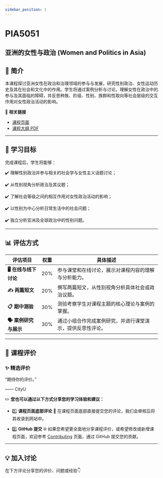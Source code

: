 ```yaml
---
sidebar_position: 1
---
```


# PIA5051
## 亚洲的女性与政治 (Women and Politics in Asia)

## **📘 简介**
本课程探讨亚洲女性在政治和治理领域的参与与发展，研究性别政治、女性运动历史及其在社会和文化中的作用。学生将通过案例分析与讨论，理解女性在政治中的参与及其面临的障碍，并反思种族、阶级、性别、族群和性取向等社会层级的交互作用对女性政治活动的影响。

🔗 **相关链接**
- [课程页面](https://www.cityu.edu.hk/catalogue/pg/202425/course/PIA5051.htm)
- [课程大纲 PDF](https://www.cityu.edu.hk/catalogue/pg/202425/course/PIA5051.pdf)

---

## **🎯 学习目标**

完成课程后，学生将能够：

✔️ 理解性别政治并参与相关的社会学与女性主义话题讨论；

✔️ 从性别视角分析政治及其议题；

✔️ 了解社会等级之间的相互作用对女性政治活动的影响；

✔️ 以性别为中心分析日常生活中的社会问题；

✔️ 独立分析亚洲及全球政治中的性别问题。

---

## **📊 评估方式**

| **评估项目**                 | **权重** | **具体描述**                                                                                     |
|------------------------------|----------|--------------------------------------------------------------------------------------------------|
| **🖥️ 在线与线下讨论**        | 20%      | 参与课堂和在线讨论，展示对课程内容的理解与分析能力。                                                 |
| **✍️ 两篇短文**             | 20%      | 撰写两篇短文，从性别视角分析具体社会或政治议题。                                                   |
| **📋 期中测验**              | 30%      | 测验考察学生对课程主题的核心理论与案例的掌握。                                                     |
| **🗣️ 案例研究与展示**         | 30%      | 通过小组合作完成案例研究，并进行课堂演示，提供反思性评论。                                              |

---

## **💬 课程评价**

### ✨ **精选评价**
<div className={commentStyles.commentBox}>
    <p className={commentStyles.commentText}>
        “期待你的评价。”
    </p>
    <p className={commentStyles.commentAuthor}>—— CityU</p>
</div>

✏️ **您也可以通过以下方式分享您的学习体验和建议：**

- 1️⃣ **课程页面底部评论**
💬 在课程页面底部直接提交您的评论，我们会审核后将其收录到网站中。

- 2️⃣ **GitHub 提交**
🌐 如果您希望更全面地分享课程评价，或希望修改或新增课程页面，欢迎参考 [Contributing](/contributing) 页面，通过 GitHub 提交您的贡献。

---

## **💡 加入讨论**

在下方评论分享您的评价、问题或经验👇
<Utterances />
